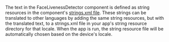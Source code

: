 The text in the FaceLivenessDetector component is defined as string resources in the component's [strings.xml file](TODO-ADD-LINK). These strings can be translated to other languages by adding the same string resources, but with the translated text, to a strings.xml file in your app's string resource directory for that locale. When the app is run, the string resource file will be automatically chosen based on the device's locale.
